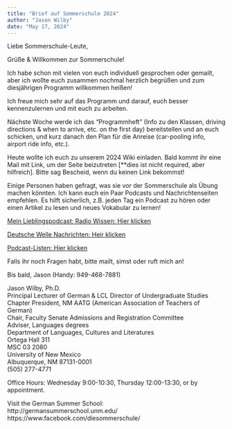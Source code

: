 ```yaml
---
title: "Brief auf Sommerschule 2024"
author: "Jason Wilby"
date: "May 17, 2024"
---
```


Liebe Sommerschule-Leute,

Grüße & Willkommen zur Sommerschule!

Ich habe schon mit vielen von euch individuell gesprochen oder gemailt, aber ich wollte euch zusammen nochmal herzlich begrüßen und zum diesjährigen Programm willkommen heißen! 

Ich freue mich sehr auf das Programm und darauf, euch besser kennenzulernen und mit euch zu arbeiten.

Nächste Woche werde ich das "Programmheft" (Info zu den Klassen, driving directions & when to arrive, etc. on the first day) bereitstellen und an euch schicken, und kurz danach den Plan für die Anreise (car-pooling info, airport ride info, etc.).

Heute wollte ich euch zu unserem 2024 Wiki einladen. Bald kommt ihr eine Mail mit Link, um der Seite beizutreten [**dies ist nicht required, aber hilfreich]. Bitte sag Bescheid, wenn du keinen Link bekommst! 

Einige Personen haben gefragt, was sie vor der Sommerschule als Übung machen könnten. Ich kann euch ein Paar Podcasts und Nachrichtenseiten empfehlen. Es hilft sicherlich, z.B. jeden Tag ein Podcast zu hören oder einen Artikel zu lesen und neues Vokabular zu lernen!

[Mein Lieblingspodcast: Radio Wissen: Hier klicken](https://www.br.de/radio/bayern2/sendungen/radiowissen/index.html)

[Deutsche Welle Nachrichten: Heir klicken](https://www.dw.com/de/themen/s-9077)

[Podcast-Listen: Hier klicken](https://podwatch.io/charts/)

Falls ihr noch Fragen habt, bitte mailt, simst oder ruft mich an!

Bis bald,
Jason 
(Handy: 949-468-7881)


Jason Wilby, Ph.D.  
Principal Lecturer of German & LCL Director of Undergraduate Studies  
Chapter President, NM AATG (American Association of Teachers of German)   
Chair, Faculty Senate Admissions and Registration Committee  
Adviser, Languages degrees  
Department of Languages, Cultures and Literatures  
Ortega Hall 311  
MSC 03 2080  
University of New Mexico  
Albuquerque, NM 87131-0001  
(505) 277-4771  

Office Hours: Wednesday 9:00-10:30, Thursday 12:00-13:30, or by appointment.  

Visit the German Summer School:  
http://germansummerschool.unm.edu/  
https://www.facebook.com/diesommerschule/  


